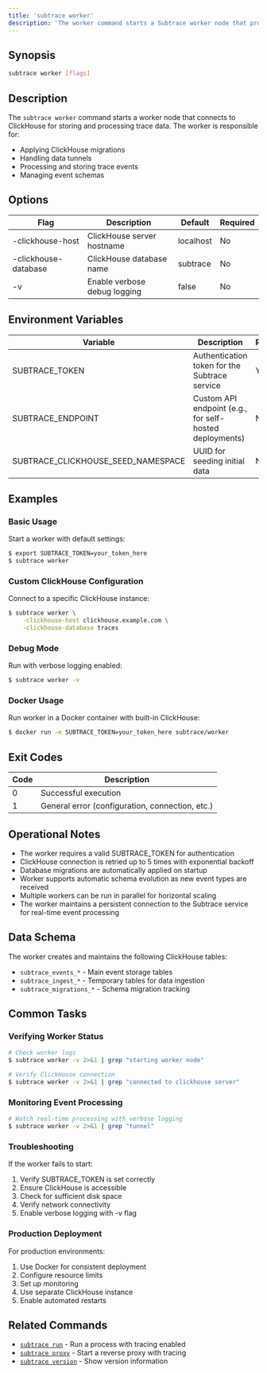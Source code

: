 ```yaml
---
title: 'subtrace worker'
description: 'The worker command starts a Subtrace worker node that processes and stores trace data in ClickHouse.'
---
```


## Synopsis

```bash
subtrace worker [flags]
```

## Description

The `subtrace worker` command starts a worker node that connects to ClickHouse for storing and processing trace data. The worker is responsible for:
- Applying ClickHouse migrations
- Handling data tunnels
- Processing and storing trace events
- Managing event schemas

## Options

| Flag | Description | Default | Required |
|------|-------------|---------|-----------|
| -clickhouse-host | ClickHouse server hostname | localhost | No |
| -clickhouse-database | ClickHouse database name | subtrace | No |
| -v | Enable verbose debug logging | false | No |

## Environment Variables

| Variable | Description | Required |
|----------|-------------|-----------|
| SUBTRACE_TOKEN | Authentication token for the Subtrace service | Yes |
| SUBTRACE_ENDPOINT | Custom API endpoint (e.g., for self-hosted deployments) | No |
| SUBTRACE_CLICKHOUSE_SEED_NAMESPACE | UUID for seeding initial data | No |

## Examples

### Basic Usage

Start a worker with default settings:
```bash
$ export SUBTRACE_TOKEN=your_token_here
$ subtrace worker
```

### Custom ClickHouse Configuration

Connect to a specific ClickHouse instance:
```bash
$ subtrace worker \
    -clickhouse-host clickhouse.example.com \
    -clickhouse-database traces
```

### Debug Mode

Run with verbose logging enabled:
```bash
$ subtrace worker -v
```

### Docker Usage

Run worker in a Docker container with built-in ClickHouse:
```bash
$ docker run -e SUBTRACE_TOKEN=your_token_here subtrace/worker
```

## Exit Codes

| Code | Description |
|------|-------------|
| 0 | Successful execution |
| 1 | General error (configuration, connection, etc.) |

## Operational Notes

- The worker requires a valid SUBTRACE_TOKEN for authentication
- ClickHouse connection is retried up to 5 times with exponential backoff
- Database migrations are automatically applied on startup
- Worker supports automatic schema evolution as new event types are received
- Multiple workers can be run in parallel for horizontal scaling
- The worker maintains a persistent connection to the Subtrace service for real-time event processing

## Data Schema

The worker creates and maintains the following ClickHouse tables:
- `subtrace_events_*` - Main event storage tables
- `subtrace_ingest_*` - Temporary tables for data ingestion
- `subtrace_migrations_*` - Schema migration tracking

## Common Tasks

### Verifying Worker Status
```bash
# Check worker logs
$ subtrace worker -v 2>&1 | grep "starting worker node"

# Verify ClickHouse connection
$ subtrace worker -v 2>&1 | grep "connected to clickhouse server"
```

### Monitoring Event Processing
```bash
# Watch real-time processing with verbose logging
$ subtrace worker -v 2>&1 | grep "tunnel"
```

### Troubleshooting

If the worker fails to start:
1. Verify SUBTRACE_TOKEN is set correctly
2. Ensure ClickHouse is accessible
3. Check for sufficient disk space
4. Verify network connectivity
5. Enable verbose logging with -v flag

### Production Deployment

For production environments:
1. Use Docker for consistent deployment
2. Configure resource limits
3. Set up monitoring
4. Use separate ClickHouse instance
5. Enable automated restarts

## Related Commands

- [`subtrace run`](/references/subtrace-run) - Run a process with tracing enabled
- [`subtrace proxy`](/references/subtrace-proxy) - Start a reverse proxy with tracing
- [`subtrace version`](/references/subtrace-version) - Show version information
